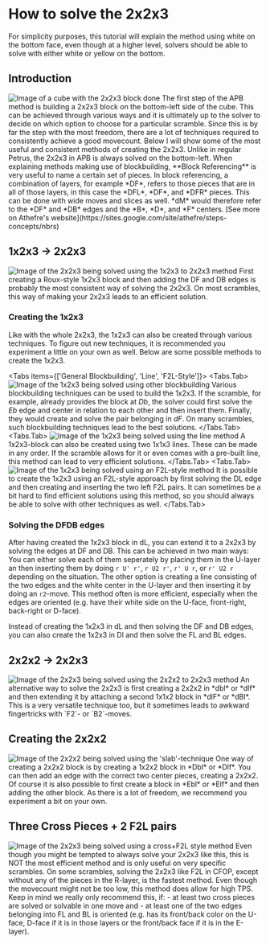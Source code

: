 
# How to solve the 2x2x3
<Callout type="info">
    For simplicity purposes, this tutorial will explain the method using white on the bottom face, even though at a higher level, solvers should be able to solve with either white or yellow on the bottom.
</Callout>

## Introduction
<Image src="/images/tutorial/223.svg" width={200} height={200} alt="Image of a cube with the 2x2x3 block done"/>
The first step of the APB method is building a 2x2x3 block on the bottom-left side of the cube. This can be achieved through various ways and it is ultimately up to the solver to decide on which option to choose for a particular scramble. Since this is by far the step with the most freedom, there are a lot of techniques required to consistently achieve a good movecount. Below I will show some of the most useful and consistent methods of creating the 2x2x3.
<Callout type="important">
    Unlike in regular Petrus, the 2x2x3 in APB is always solved on the bottom-left.
</Callout>

<Callout type="info">
    When explaining methods making use of blockbuilding, **Block Referencing** is very useful to name a certain set of pieces. In block referencing, a combination of layers, for example *DF*, refers to those pieces that are in all of those layers, in this case the *DFL*, *DF*, and *DFR* pieces. This can be done with wide moves and slices as well. *dM* would therefore refer to the *DF* and *DB* edges and the *B*, *D*, and *F* centers.
    [See more on Athefre's website](https://sites.google.com/site/athefre/steps-concepts/nbrs)
</Callout>

## 1x2x3 → 2x2x3
<Image src="/images/tutorial/123-223.svg" width={200} height={200} alt="Image of the 2x2x3 being solved using the 1x2x3 to 2x2x3 method"/>
First creating a Roux-style 1x2x3 block and then adding the DF and DB edges is probably the most consistent way of solving the 2x2x3. On most scrambles, this way of making your 2x2x3 leads to an efficient solution.

### Creating the 1x2x3
Like with the whole 2x2x3, the 1x2x3 can also be created through various techniques. To figure out new techniques, it is recommended you experiment a little on your own as well. Below are some possible methods to create the 1x2x3.

<Tabs items={['General Blockbuilding', 'Line', 'F2L-Style']}>
    <Tabs.Tab>
        <Image src="/images/tutorial/other-blockbuilding-123.svg" width={120} height={120} alt="Image of the 1x2x3 being solved using other blockbuilding"/>
        Various blockbuilding techniques can be used to build the 1x2x3. If the scramble, for example, already provides the block at *Db*, the solver could first solve the *Eb* edge and center in relation to each other and then insert them. Finally, they would create and solve the pair belonging in *dF*. On many scrambles, such blockbuilding techniques lead to the best solutions.
    </Tabs.Tab>
    <Tabs.Tab>
        <Image src="/images/tutorial/line-123.svg" width={120} height={120} alt="Image of the 1x2x3 being solved using the line method"/>
        A 1x2x3-block can also be created using two 1x1x3 lines. These can be made in any order. If the scramble allows for it or even comes with a pre-built line, this method can lead to very efficient solutions.
    </Tabs.Tab>
    <Tabs.Tab>
        <Image src="/images/tutorial/f2l-123.svg" width={120} height={120} alt="Image of the 1x2x3 being solved using an F2L-style method"/>
        It is possible to create the 1x2x3 using an F2L-style approach by first solving the DL edge and then creating and inserting the two left F2L pairs. It can sometimes be a bit hard to find efficient solutions using this method, so you should always be able to solve with other techniques as well.
    </Tabs.Tab>
</Tabs>

### Solving the DFDB edges
After having created the 1x2x3 block in dL, you can extend it to a 2x2x3 by solving the edges at DF and DB. This can be achieved in two main ways: You can either solve each of them seperately by placing them in the U-layer an then inserting them by doing `r U' r'`, `r U2 r'`, `r' U r`, or `r' U2 r` depending on the situation. The other option is creating a line consisting of the two edges and the white center in the U-layer and then inserting it by doing an `r2`-move. This method often is more efficient, especially when the edges are oriented (e.g. have their white side on the U-face, front-right, back-right or D-face).

<Callout type="default">
    Instead of creating the 1x2x3 in dL and then solving the DF and DB edges, you can also create the 1x2x3 in Dl and then solve the FL and BL edges.
</Callout>

## 2x2x2 → 2x2x3
<Image src="/images/tutorial/222-223.svg" width={200} height={200} alt="Image of the 2x2x3 being solved using the 2x2x2 to 2x2x3 method"/>
An alternative way to solve the 2x2x3 is first creating a 2x2x2 in *dbl* or *dlf* and then extending it by attaching a second 1x1x2 block in *dlF* or *dBl*. This is a very versatile technique too, but it sometimes leads to awkward fingertricks with `F2`- or `B2`-moves.

## Creating the 2x2x2
<Image src="/images/tutorial/222-slab.svg" width={120} height={120} alt="Image of the 2x2x2 being solved using the 'slab'-technique"/>
One way of creating a 2x2x2 block is by creating a 1x2x2 block in *Dbl* or *Dlf*. You can then add an edge with the correct two center pieces, creating a 2x2x2. Of course it is also possible to first create a block in *Ebl* or *Elf* and then adding the other block. As there is a lot of freedom, we recommend you experiment a bit on your own.

## Three Cross Pieces + 2 F2L pairs
<Image src="/images/tutorial/cross_2f2l.svg" width={200} height={200} alt="Image of the 2x2x3 being solved using a cross+F2L style method"/>
<Callout type="error">
    Even though you might be tempted to always solve your 2x2x3 like this, this is NOT the most efficient method and is only useful on very specific scrambles.
</Callout>
On some scrambles, solving the 2x2x3 like F2L in CFOP, except without any of the pieces in the R-layer, is the fastest method. Even though the movecount might not be too low, this method does allow for high TPS. Keep in mind we really only recommend this, if:
- at least two cross pieces are solved or solvable in one move and
- at least one of the two edges belonging into FL and BL is oriented (e.g. has its front/back color on the U-face, D-face if it is in those layers or the front/back face if it is in the E-layer).